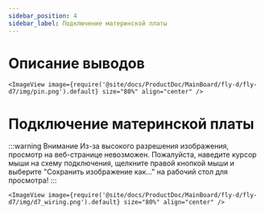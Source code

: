 ```yaml
---
sidebar_position: 4
sidebar_label: Подключение материнской платы
---
```



# Описание выводов
    <ImageView image={require('@site/docs/ProductDoc/MainBoard/fly-d/fly-d7/img/pin.png').default} size="80%" align="center" />

# Подключение материнской платы

:::warning Внимание
Из-за высокого разрешения изображения, просмотр на веб-странице невозможен. Пожалуйста, наведите курсор мыши на схему подключения, щелкните правой кнопкой мыши и выберите "Сохранить изображение как..." на рабочий стол для просмотра!
:::

    <ImageView image={require('@site/docs/ProductDoc/MainBoard/fly-d/fly-d7/img/d7_wiring.png').default} size="80%" align="center" />